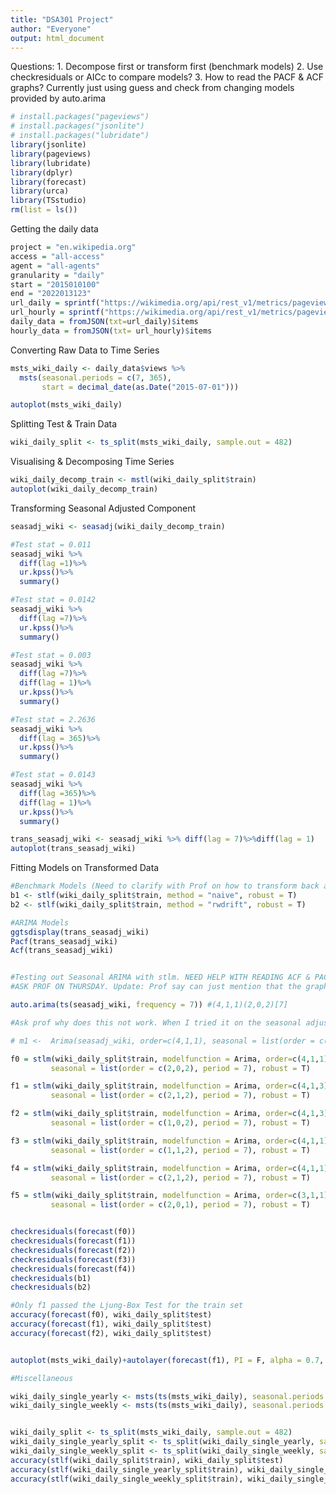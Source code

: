 ```yaml
---
title: "DSA301 Project"
author: "Everyone"
output: html_document
---
```

Questions:
1. Decompose first or transform first (benchmark models)
2. Use checkresiduals or AICc to compare models?
3. How to read the PACF & ACF graphs? Currently just using guess and check from changing models provided by auto.arima

```r
# install.packages("pageviews")
# install.packages("jsonlite")
# install.packages("lubridate")
library(jsonlite)
library(pageviews)
library(lubridate)
library(dplyr)
library(forecast)
library(urca)
library(TSstudio)
rm(list = ls())
```

Getting the daily data
```r
project = "en.wikipedia.org"
access = "all-access"
agent = "all-agents"
granularity = "daily"
start = "2015010100"
end = "2022013123"
url_daily = sprintf("https://wikimedia.org/api/rest_v1/metrics/pageviews/aggregate/%s/%s/%s/%s/%s/%s", project, access, agent, granularity, start, end)
url_hourly = sprintf("https://wikimedia.org/api/rest_v1/metrics/pageviews/aggregate/%s/%s/%s/%s/%s/%s", project, access, agent, "hourly", start, end)
daily_data = fromJSON(txt=url_daily)$items
hourly_data = fromJSON(txt= url_hourly)$items

```

Converting Raw Data to Time Series
```r
msts_wiki_daily <- daily_data$views %>% 
  msts(seasonal.periods = c(7, 365), 
       start = decimal_date(as.Date("2015-07-01")))

autoplot(msts_wiki_daily)
```

Splitting Test & Train Data
```r
wiki_daily_split <- ts_split(msts_wiki_daily, sample.out = 482)
```

Visualising & Decomposing Time Series
```r
wiki_daily_decomp_train <- mstl(wiki_daily_split$train)
autoplot(wiki_daily_decomp_train)
```

Transforming Seasonal Adjusted Component
```r
seasadj_wiki <- seasadj(wiki_daily_decomp_train)

#Test stat = 0.011
seasadj_wiki %>% 
  diff(lag =1)%>%
  ur.kpss()%>%
  summary()

#Test stat = 0.0142 
seasadj_wiki %>% 
  diff(lag =7)%>%
  ur.kpss()%>%
  summary()

#Test stat = 0.003
seasadj_wiki %>% 
  diff(lag =7)%>% 
  diff(lag = 1)%>%
  ur.kpss()%>%
  summary()

#Test stat = 2.2636
seasadj_wiki %>% 
  diff(lag = 365)%>%
  ur.kpss()%>%
  summary()

#Test stat = 0.0143
seasadj_wiki %>% 
  diff(lag =365)%>% 
  diff(lag = 1)%>%
  ur.kpss()%>%
  summary()

trans_seasadj_wiki <- seasadj_wiki %>% diff(lag = 7)%>%diff(lag = 1)
autoplot(trans_seasadj_wiki)
```




Fitting Models on Transformed Data
```r
#Benchmark Models (Need to clarify with Prof on how to transform back after we only apply differencing to seasonal adjusted component. Refer to Lecture 6 hmwk 2 code (he applied differencing to time series before decomposition))
b1 <- stlf(wiki_daily_split$train, method = "naive", robust = T)
b2 <- stlf(wiki_daily_split$train, method = "rwdrift", robust = T)

#ARIMA Models
ggtsdisplay(trans_seasadj_wiki)
Pacf(trans_seasadj_wiki)
Acf(trans_seasadj_wiki)


#Testing out Seasonal ARIMA with stlm. NEED HELP WITH READING ACF & PACF!!! 
#ASK PROF ON THURSDAY. Update: Prof say can just mention that the graphs got show  some MA or AR orders and that supports our models (e.g. we got MA and AR components)

auto.arima(ts(seasadj_wiki, frequency = 7)) #(4,1,1)(2,0,2)[7]

#Ask prof why does this not work. When I tried it on the seasonal adjusted comp. of full data by accident, this does not throw the Error in optim(init[mask], armafn, method = optim.method, hessian = TRUE, : non-finite finite-difference value [7]. Even when using stlm on training data there is no error. Why is it that when i use Arima on training data, in the below comment it doesn't work?

# m1 <-  Arima(seasadj_wiki, order=c(4,1,1), seasonal = list(order = c(2,0,2), period = 7))

f0 = stlm(wiki_daily_split$train, modelfunction = Arima, order=c(4,1,1), 
         seasonal = list(order = c(2,0,2), period = 7), robust = T)

f1 = stlm(wiki_daily_split$train, modelfunction = Arima, order=c(4,1,3), 
         seasonal = list(order = c(2,1,2), period = 7), robust = T)

f2 = stlm(wiki_daily_split$train, modelfunction = Arima, order=c(4,1,3), 
         seasonal = list(order = c(1,0,2), period = 7), robust = T)

f3 = stlm(wiki_daily_split$train, modelfunction = Arima, order=c(4,1,1), 
         seasonal = list(order = c(1,1,2), period = 7), robust = T)

f4 = stlm(wiki_daily_split$train, modelfunction = Arima, order=c(4,1,1), 
         seasonal = list(order = c(2,1,2), period = 7), robust = T)

f5 = stlm(wiki_daily_split$train, modelfunction = Arima, order=c(3,1,1), 
         seasonal = list(order = c(2,0,1), period = 7), robust = T)


checkresiduals(forecast(f0))
checkresiduals(forecast(f1))
checkresiduals(forecast(f2))
checkresiduals(forecast(f3))
checkresiduals(forecast(f4))
checkresiduals(b1)
checkresiduals(b2)

#Only f1 passed the Ljung-Box Test for the train set
accuracy(forecast(f0), wiki_daily_split$test)
accuracy(forecast(f1), wiki_daily_split$test)
accuracy(forecast(f2), wiki_daily_split$test)


autoplot(msts_wiki_daily)+autolayer(forecast(f1), PI = F, alpha = 0.7, col = "red")
```


```r
#Miscellaneous

wiki_daily_single_yearly <- msts(ts(msts_wiki_daily), seasonal.periods = 365.25)
wiki_daily_single_weekly <- msts(ts(msts_wiki_daily), seasonal.periods = 7)


wiki_daily_split <- ts_split(msts_wiki_daily, sample.out = 482)
wiki_daily_single_yearly_split <- ts_split(wiki_daily_single_yearly, sample.out = 482)
wiki_daily_single_weekly_split <- ts_split(wiki_daily_single_weekly, sample.out = 482)
accuracy(stlf(wiki_daily_split$train), wiki_daily_split$test)
accuracy(stlf(wiki_daily_single_yearly_split$train), wiki_daily_single_yearly_split$test)
accuracy(stlf(wiki_daily_single_weekly_split$train), wiki_daily_single_weekly_split$test)
```

